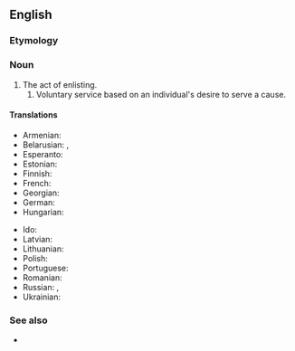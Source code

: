 ==English==

===Etymology===
{{suffix|en|enlist|ment}}

===Noun===
{{en-noun|~}}

# The act of enlisting.
## Voluntary service based on an individual's desire to serve a cause.

====Translations====
{{trans-top|voluntary service}}
* Armenian: {{t-needed|hy}}
* Belarusian: {{t|be|вербава́нне|n}}, {{t|be|вярбо́ўка|f}}
* Esperanto: {{t-needed|eo}}
* Estonian: {{t-needed|et}}
* Finnish: {{t|fi|värväytyminen}}
* French: {{t+|fr|enrôlement|m}}
* Georgian: {{t-needed|ka}}
* German: {{t|de|Freiwilligenmeldung|f}}
* Hungarian: {{t-needed|hu}}
{{trans-mid}}
* Ido: {{t|io|rekrut-ado}}
* Latvian: {{t-needed|lv}}
* Lithuanian: {{t-needed|lt}}
* Polish: {{t|pl|werbunek|m}}
* Portuguese: {{t+|pt|alistamento|m}}
* Romanian: {{t+|ro|înrolare|f}}
* Russian: {{t+|ru|вербо́вка|f}}, {{t+|ru|зачисле́ние|n}}
* Ukrainian: {{t|uk|вербува́ння|n}}
{{trans-bottom}}

===See also===
* {{l|en|enlist}}